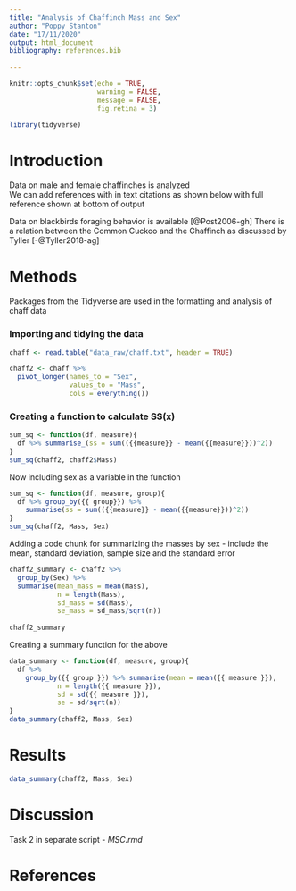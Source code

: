 ```yaml
---
title: "Analysis of Chaffinch Mass and Sex"
author: "Poppy Stanton"
date: "17/11/2020"
output: html_document
bibliography: references.bib
        
---
```


```r
knitr::opts_chunk$set(echo = TRUE,
                      warning = FALSE,
                      message = FALSE,
                      fig.retina = 3)
```

```r
library(tidyverse)
```

# Introduction
Data on male and female chaffinches is analyzed  
We can add references with in text citations as shown below with full reference shown at bottom of output

Data on blackbirds foraging behavior is available [@Post2006-gh]
There is a relation between the Common Cuckoo and the Chaffinch as discussed by Tyller [-@Tyller2018-ag]

# Methods
Packages from the Tidyverse are used in the formatting and analysis of chaff data 

### Importing and tidying the data

```r

chaff <- read.table("data_raw/chaff.txt", header = TRUE)

chaff2 <- chaff %>%
  pivot_longer(names_to = "Sex",
               values_to = "Mass",
               cols = everything())

```

### Creating a function to calculate SS(x)

```r
sum_sq <- function(df, measure){
  df %>% summarise_(ss = sum(({{measure}} - mean({{measure}}))^2))
}
sum_sq(chaff2, chaff2$Mass)
```


Now including sex as a variable in the function 

```r
sum_sq <- function(df, measure, group){
  df %>% group_by({{ group}}) %>%
    summarise(ss = sum(({{measure}} - mean({{measure}}))^2))
}
sum_sq(chaff2, Mass, Sex)
```

Adding a code chunk for summarizing the masses by sex - include the mean, standard deviation, sample size and the standard error

```r
chaff2_summary <- chaff2 %>%
  group_by(Sex) %>%
  summarise(mean_mass = mean(Mass),
            n = length(Mass),
            sd_mass = sd(Mass),
            se_mass = sd_mass/sqrt(n))
  
chaff2_summary
```

Creating a summary function for the above 

```r
data_summary <- function(df, measure, group){
  df %>% 
    group_by({{ group }}) %>% summarise(mean = mean({{ measure }}),
            n = length({{ measure }}),
            sd = sd({{ measure }}),
            se = sd/sqrt(n))
}
data_summary(chaff2, Mass, Sex)
```



# Results

```r
data_summary(chaff2, Mass, Sex)


```

# Discussion 

Task 2 in separate script - *MSC.rmd*


# References




